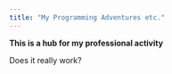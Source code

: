 ```yaml
---
title: "My Programming Adventures etc."
---
```


**This is a hub for my professional activity**

Does it really work?

